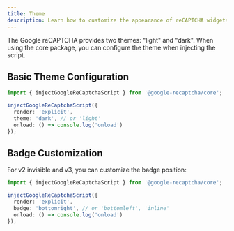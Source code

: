 ```yaml
---
title: Theme
description: Learn how to customize the appearance of reCAPTCHA widgets
---
```


The Google reCAPTCHA provides two themes: "light" and "dark". When using the core package, you can configure the theme when injecting the script.

## Basic Theme Configuration

```ts
import { injectGoogleReCaptchaScript } from '@google-recaptcha/core';

injectGoogleReCaptchaScript({
  render: 'explicit',
  theme: 'dark', // or 'light'
  onload: () => console.log('onload')
});
```

## Badge Customization

For v2 invisible and v3, you can customize the badge position:

```ts
import { injectGoogleReCaptchaScript } from '@google-recaptcha/core';

injectGoogleReCaptchaScript({
  render: 'explicit',
  badge: 'bottomright', // or 'bottomleft', 'inline'
  onload: () => console.log('onload')
});
```
